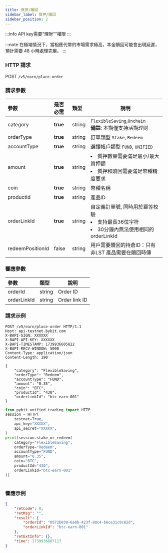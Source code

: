 ```yaml
---
title: 質押/贖回
sidebar_label: 質押/贖回
sidebar_position: 2
---
```

:::info
API key需要"理財""權限
:::

:::note
在極端情況下，當相應代幣的市場需求極高，本金贖回可能會出現延遲，預計需要 48 小時處理完畢。
:::

### HTTP 請求
POST `/v5/earn/place-order`

### 請求參數
| 參數 | 是否必需 | 類型 | 說明|
|:----- |:-------|:-----|------ |
|category |**true**| string |`FlexibleSaving`,`Onchain` <br/>**備註**: 本期僅支持活期理財|
|orderType |**true**| string |訂單類型 `Stake`, `Redeem`|
|accountType |**true**| string |選擇帳戶類型 `FUND`, `UNIFIED`|
|amount |**true**| string |<li>質押數量需要滿足最小/最大質押額</li><li>質押和贖回需要滿足幣種精度要求</li>|
|coin |**true**| string |幣種名稱|
|productId |**true**| string |產品ID|
|orderLinkId |**true**| string |自定義訂單號, 同時用於冪等校驗<li>支持最長36位字符</li><li>30分鐘內無法使用相同的orderLinkId</li>|
|redeemPositionId|false| string |用戶需要贖回的持倉ID：只有非LST 產品需要在贖回時傳|

### 響應參數
| 參數 | 類型 | 說明|
|:----- |:-----|----- |
|orderId|string|Order ID|
|orderLinkId|string |Order link ID|

### 請求示例

<Tabs groupId="programming-languages">
<TabItem value="http" label="HTTP">

```http
POST /v5/earn/place-order HTTP/1.1
Host: api-testnet.bybit.com
X-BAPI-SIGN: XXXXXX
X-BAPI-API-KEY: XXXXXX
X-BAPI-TIMESTAMP: 1739936605822
X-BAPI-RECV-WINDOW: 5000
Content-Type: application/json
Content-Length: 190

{
    "category": "FlexibleSaving",
    "orderType": "Redeem",
    "accountType": "FUND",
    "amount": "0.35",
    "coin": "BTC",
    "productId": "430",
    "orderLinkId": "btc-earn-001"
}
```

</TabItem>
<TabItem value="python" label="Python">

```python
from pybit.unified_trading import HTTP
session = HTTP(
    testnet=True,
    api_key="XXXXX",
    api_secret="XXXXX",
)
print(session.stake_or_redeem(
    category="FlexibleSaving",
    orderType="Redeem",
    accountType="FUND",
    amount="0.35",
    coin="BTC",
    productId="430",
    orderLinkId="btc-earn-001"
))
```

</TabItem>

<TabItem value="Node" label="Node.js">

```n4js

```

</TabItem>
</Tabs>

### 響應示例

```json
{
    "retCode": 0,
    "retMsg": "",
    "result": {
        "orderId": "0572b030-6a0b-423f-88c4-b6ce31c0c82d",
        "orderLinkId": "btc-earn-001"
    },
    "retExtInfo": {},
    "time": 1739936607117
}
```
